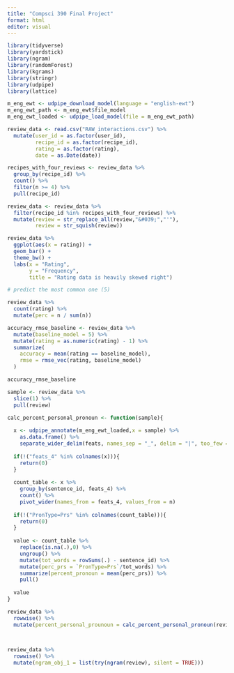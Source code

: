 ```yaml
---
title: "Compsci 390 Final Project"
format: html
editor: visual
---
```


```r
library(tidyverse)
library(yardstick)
library(ngram)
library(randomForest)
library(kgrams)
library(stringr)
library(udpipe)
library(lattice)

m_eng_ewt <- udpipe_download_model(language = "english-ewt")
m_eng_ewt_path <- m_eng_ewt$file_model
m_eng_ewt_loaded <- udpipe_load_model(file = m_eng_ewt_path)


```

```r
review_data <- read.csv("RAW_interactions.csv") %>% 
  mutate(user_id = as.factor(user_id),
         recipe_id = as.factor(recipe_id),
         rating = as.factor(rating),
         date = as.Date(date))

recipes_with_four_reviews <- review_data %>% 
  group_by(recipe_id) %>% 
  count() %>% 
  filter(n >= 4) %>% 
  pull(recipe_id)

review_data <- review_data %>% 
  filter(recipe_id %in% recipes_with_four_reviews) %>% 
  mutate(review = str_replace_all(review,"&#039;","'"),
         review = str_squish(review))
```

```r
review_data %>% 
  ggplot(aes(x = rating)) + 
  geom_bar() + 
  theme_bw() + 
  labs(x = "Rating",
       y = "Frequency",
       title = "Rating data is heavily skewed right")

```

```r
# predict the most common one (5)

review_data %>% 
  count(rating) %>% 
  mutate(perc = n / sum(n))

accuracy_rmse_baseline <- review_data %>% 
  mutate(baseline_model = 5) %>%
  mutate(rating = as.numeric(rating) - 1) %>% 
  summarize(
    accuracy = mean(rating == baseline_model),
    rmse = rmse_vec(rating, baseline_model)
  )

accuracy_rmse_baseline
```

```r
sample <- review_data %>% 
  slice(1) %>% 
  pull(review)

calc_percent_personal_pronoun <- function(sample){
  
  x <- udpipe_annotate(m_eng_ewt_loaded,x = sample) %>% 
    as.data.frame() %>% 
    separate_wider_delim(feats, names_sep = "_", delim = "|", too_few = "align_start")
  
  if(!("feats_4" %in% colnames(x))){
    return(0)
  }
  
  count_table <- x %>% 
    group_by(sentence_id, feats_4) %>% 
    count() %>% 
    pivot_wider(names_from = feats_4, values_from = n)
  
  if(!("PronType=Prs" %in% colnames(count_table))){
    return(0)
  }
  
  value <- count_table %>% 
    replace(is.na(.),0) %>% 
    ungroup() %>% 
    mutate(tot_words = rowSums(.) - sentence_id) %>% 
    mutate(perc_prs = `PronType=Prs`/tot_words) %>% 
    summarize(percent_pronoun = mean(perc_prs)) %>% 
    pull()
  
  value
}

review_data %>% 
  rowwise() %>% 
  mutate(percent_personal_prounoun = calc_percent_personal_pronoun(review))

  
```
```r


review_data %>% 
  rowwise() %>% 
  mutate(ngram_obj_1 = list(try(ngram(review), silent = TRUE)))
  

```
